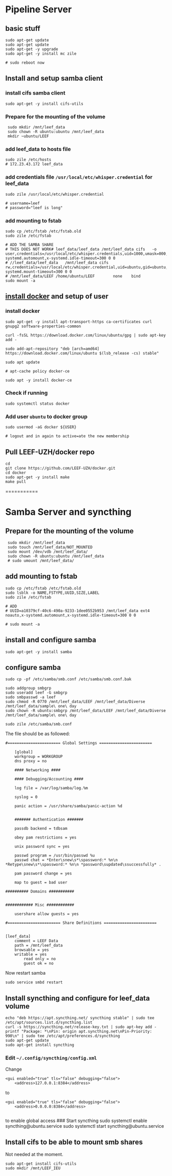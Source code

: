 # Pipeline Server 

## basic stuff
	sudo apt-get update
	sudo apt-get update
	sudo apt-get -y upgrade
	sudo apt-get -y install mc zile

	# sudo reboot now

## Install and setup samba client
### install cifs samba client
	sudo apt-get -y install cifs-utils
	
### Prepare for the mounting of the volume
	 sudo mkdir /mnt/leef_data
	 sudo chown -R ubuntu:ubuntu /mnt/leef_data
	 mkdir ~ubuntu/LEEF

### add leef_data to hosts file
	
	sudo zile /etc/hosts
	# 172.23.43.172 leef_data

### add credentials file `/usr/local/etc/whisper.credential` for leef_data
	sudo zile /usr/local/etc/whisper.credential
	
	# username=leef
	# password="leef is long"
	
### add mounting to fstab

	sudo cp /etc/fstab /etc/fstab.old
	sudo zile /etc/fstab
	
	# ADD THE SAMBA SHARE
	# THIS DOES NOT WORK# leef_data/leef_data /mnt/leef_data cifs 	-o user,credentials=/usr/local/etc/whisper.credentials,uid=1000,umask=000,noauto,x-systemd.automount,x-systemd.idle-timeout=300 0 0
	# //leef_data/leef_data   /mnt/leef_data cifs     rw,credentials=/usr/local/etc/whisper.credential,uid=ubuntu,gid=ubuntu,file_mode=0770,dir_mode=0770,x-systemd.mount-timeout=300 0 0
	# /mnt/leef_data/LEEF /home/ubuntu/LEEF        none    bind
	sudo mount -a
	

## [install docker](https://www.digitalocean.com/community/tutorials/how-to-install-and-use-docker-on-ubuntu-10) and setup of user

### install docker
	sudo apt-get -y install apt-transport-https ca-certificates curl gnupg2 software-properties-common	
	
	curl -fsSL https://download.docker.com/linux/ubuntu/gpg | sudo apt-key add -
	
	sudo add-apt-repository "deb [arch=amd64] https://download.docker.com/linux/ubuntu $(lsb_release -cs) stable"
	
	sudo apt update
	
	# apt-cache policy docker-ce 
	
	sudo apt -y install docker-ce

### Check if running
	sudo systemctl status docker
	
### Add user `ubuntu` to docker group

	sudo usermod -aG docker ${USER}
	
	# logout and in again to active=ate the new membership

## Pull LEEF-UZH/docker repo
	
	cd
	git clone https://github.com/LEEF-UZH/docker.git
	cd docker
	sudo apt-get -y install make
	make pull
	
	





===========

# Samba Server and syncthing

## Prepare for the mounting of the volume
	 sudo mkdir /mnt/leef_data
	 sudo touch /mnt/leef_data/NOT_MOUNTED
	 sudo mount /dev/vdb /mnt/leef_data/
	 sudo chown -R ubuntu:ubuntu /mnt/leef_data
	 # sudo umount /mnt/leef_data/

## add mounting to fstab
	sudo cp /etc/fstab /etc/fstab.old
	sudo lsblk -o NAME,FSTYPE,UUID,SIZE,LABEL
	sudo zile /etc/fstab
	
	# ADD
	# UUID=a10379cf-40c6-490a-9233-1dee0552b953 /mnt/leef_data ext4 	noauto,x-systemd.automount,x-systemd.idle-timeout=300 0 0
	
	# sudo mount -a
	
## install and configure samba
	sudo apt-get -y install samba
	
## configure samba
	sudo cp -pf /etc/samba/smb.conf /etc/samba/smb.conf.bak

	sudo addgroup smbgrp
	sudo useradd leef -G smbgrp
	sudo smbpasswd -a leef
	sudo chmod -R 0770 /mnt/leef_data/LEEF /mnt/leef_data/Diverse /mnt/leef_data/sample\ one\ day
	sudo chown -R ubuntu:smbgrp /mnt/leef_data/LEEF /mnt/leef_data/Diverse /mnt/leef_data/sample\ one\ day

	sudo zile /etc/samba/smb.conf
	
The file should be as followed:

	#======================= Global Settings =======================

		[global]
   		workgroup = WORKGROUP
   		dns proxy = no

		#### Networking ####

		#### Debugging/Accounting ####

   		log file = /var/log/samba/log.%m

   		syslog = 0

   		panic action = /usr/share/samba/panic-action %d


		####### Authentication #######

   		passdb backend = tdbsam

   		obey pam restrictions = yes

   		unix password sync = yes

   		passwd program = /usr/bin/passwd %u
   		passwd chat = *Enter\snew\s*\spassword:* %n\n *Retype\snew\s*\spassword:* %n\n *password\supdated\ssuccessfully* .

   		pam password change = yes

   		map to guest = bad user

    ########## Domains ###########


    ############ Misc ############

   		usershare allow guests = yes

    #======================= Share Definitions =======================


    [leef_data]
    	comment = LEEF Data
       	path = /mnt/leef_data
       	browsable = yes
       	writable = yes
  		 	read only = no
 		  	guest ok = no

Now restart samba
   	
	sudo service smbd restart
	
	
## Install syncthing and configure for leef_data volume


	echo "deb https://apt.syncthing.net/ syncthing stable" | sudo tee /etc/apt/sources.list.d/syncthing.list
	curl -s https://syncthing.net/release-key.txt | sudo apt-key add -
	printf "Package: *\nPin: origin apt.syncthing.net\nPin-Priority: 990\n" | sudo tee /etc/apt/preferences.d/syncthing
	sudo apt-get update
	sudo apt-get install syncthing	
	
### Edit `~/.config/syncthing/config.xml`
Change 

    <gui enabled="true" tls="false" debugging="false">
        <address>127.0.0.1:8384</address>

to

    <gui enabled="true" tls="false" debugging="false">
        <address>0.0.0.0:8384</address>
        
to enable global access
### Start syncthing	
	sudo systemctl enable syncthing@ubuntu.service
	sudo systemctl start syncthing@ubuntu.service

## Install cifs to be able to mount smb shares
Not needed at the moment.

	sudo apt-get install cifs-utils
	sudo mkdir /mnt/LEEF_IEU

	
	